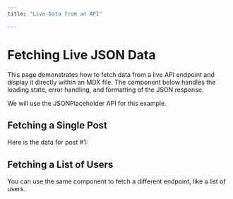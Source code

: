 ```yaml
---
title: "Live Data from an API"

---
```



# Fetching Live JSON Data

This page demonstrates how to fetch data from a live API endpoint and display it directly within an MDX file. The component below handles the loading state, error handling, and formatting of the JSON response.

We will use the JSONPlaceholder API for this example.

## Fetching a Single Post

Here is the data for post #1:

<JsonFetcher url="./api/moon" />

## Fetching a List of Users

You can use the same component to fetch a different endpoint, like a list of users.

<JsonFetcher url="./api/moon" />
